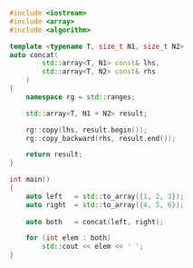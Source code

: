 ```cpp title="Concat two arrays (C++20)"
#include <iostream>
#include <array>
#include <algorithm>

template <typename T, size_t N1, size_t N2>
auto concat(
		std::array<T, N1> const& lhs,
		std::array<T, N2> const& rhs
	)
{
	namespace rg = std::ranges;

	std::array<T, N1 + N2> result;

	rg::copy(lhs, result.begin());
	rg::copy_backward(rhs, result.end());

	return result;
}

int main()
{
	auto left	= std::to_array({1, 2, 3});
	auto right	= std::to_array({4, 5, 6});
	
	auto both	= concat(left, right);

	for (int elem : both)
		std::cout << elem << ' ';
}
```

